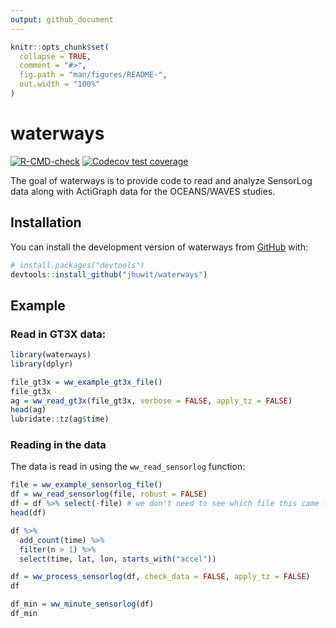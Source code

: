 ```yaml
---
output: github_document
---
```


<!-- README.md is generated from README.Rmd. Please edit that file -->

```r
knitr::opts_chunk$set(
  collapse = TRUE,
  comment = "#>",
  fig.path = "man/figures/README-",
  out.width = "100%"
)
```

# waterways

<!-- badges: start -->
[![R-CMD-check](https://github.com/jhuwit/waterways/actions/workflows/R-CMD-check.yaml/badge.svg)](https://github.com/jhuwit/waterways/actions/workflows/R-CMD-check.yaml)
[![Codecov test coverage](https://codecov.io/gh/jhuwit/waterways/graph/badge.svg)](https://app.codecov.io/gh/jhuwit/waterways)
<!-- badges: end -->

The goal of waterways is to provide code to read and analyze SensorLog data along with ActiGraph data for the OCEANS/WAVES studies.

## Installation

You can install the development version of waterways from [GitHub](https://github.com/) with:

``` r
# install.packages("devtools")
devtools::install_github("jhuwit/waterways")
```

## Example

### Read in GT3X data:

```r
library(waterways)
library(dplyr)
```

```r

file_gt3x = ww_example_gt3x_file()
file_gt3x
ag = ww_read_gt3x(file_gt3x, verbose = FALSE, apply_tz = FALSE)
head(ag)
lubridate::tz(ag$time)
```


### Reading in the data
The data is read in using the `ww_read_sensorlog` function:

```r
file = ww_example_sensorlog_file()
df = ww_read_sensorlog(file, robust = FALSE)
df = df %>% select(-file) # we don't need to see which file this came from
head(df)
```

```r
df %>% 
  add_count(time) %>% 
  filter(n > 1) %>% 
  select(time, lat, lon, starts_with("accel"))
```


```r
df = ww_process_sensorlog(df, check_data = FALSE, apply_tz = FALSE)
df
```


```r
df_min = ww_minute_sensorlog(df)
df_min
```
